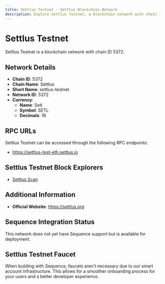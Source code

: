 ```yaml
--- 
title: Settlus Testnet - Settlus Blockchain Network
description: Explore Settlus Testnet, a blockchain network with chain ID 5372. Learn about its native currency, Setl, and how to interact with the network.
---
```


# Settlus Testnet

Settlus Testnet is a blockchain network with chain ID 5372.

## Network Details

- **Chain ID**: 5372
- **Chain Name**: Settlus
- **Short Name**: settlus-testnet
- **Network ID**: 5372
- **Currency**: 
  - **Name**: Setl
  - **Symbol**: SETL
  - **Decimals**: 18

## RPC URLs

Settlus Testnet can be accessed through the following RPC endpoints:

- https://settlus-test-eth.settlus.io

## Settlus Testnet Block Explorers

- [Settlus Scan](https://testnet.settlus.network)

## Additional Information

- **Official Website**: https://settlus.org

## Sequence Integration Status

This network does not yet have Sequence support but is available for deployment.

## Settlus Testnet Faucet

When building with Sequence, faucets aren't necessary due to our smart account infrastructure. This allows for a smoother onboarding process for your users and a better developer experience.
